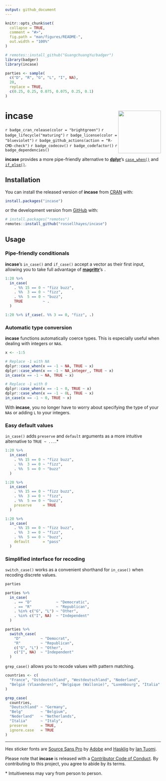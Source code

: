 ```yaml
---
output: github_document
---
```


<!-- README.md is generated from README.Rmd. Please edit that file -->

```r
knitr::opts_chunk$set(
  collapse = TRUE,
  comment = "#>",
  fig.path = "man/figures/README-",
  out.width = "100%"
)

# remotes::install_github("GuangchuangYu/badger")
library(badger)
library(incase)

parties <- sample(
  c("D", "R", "G", "L", "I", NA),
  20,
  replace = TRUE,
  c(0.25, 0.25, 0.075, 0.075, 0.25, 0.1)
)
```

# incase <img src="man/figures/logo.png?raw=TRUE" align="right" height="138" />

<!-- badges: start -->
`r badge_cran_release(color = "brightgreen")`
`r badge_lifecycle("maturing")`
`r badge_license(color = "blueviolet")`
`r badge_github_actions(action = "R-CMD-check")`
`r badge_codecov()`
`r badge_codefactor()`
`r badge_dependencies()`
<!-- badges: end -->

**incase** provides a more pipe-friendly alternative to [**dplyr**](https://github.com/tidyverse/dplyr)'s [`case_when()`](https://dplyr.tidyverse.org/reference/case_when.html) and [`if_else()`](https://dplyr.tidyverse.org/reference/if_else.html).

## Installation

You can install the released version of **incase** from [CRAN](https://cran.r-project.org/package=incase) with:

``` r
install.packages("incase")
```

or the development version from [GitHub](https://github.com/rossellhayes/incase) with:

``` r
# install.packages("remotes")
remotes::install_github("rossellhayes/incase")
```

## Usage

### Pipe-friendly conditionals

**incase**'s `in_case()` and `if_case()` accept a vector as their first input, allowing you to take full advantage of [**magrittr**](https://github.com/tidyverse/magrittr)'s `.`

```r
1:20 %>%
  in_case(
    . %% 15 == 0 ~ "fizz buzz",
    . %%  3 == 0 ~ "fizz",
    . %%  5 == 0 ~ "buzz",
    TRUE         ~ .
  )

1:20 %>% if_case(. %% 3 == 0, "fizz", .)
```

### Automatic type conversion

**incase** functions automatically coerce types.
This is especially useful when dealing with integers or `NA`s.

```r
x <- -1:5

# Replace -1 with NA
dplyr::case_when(x == -1 ~ NA, TRUE ~ x)
dplyr::case_when(x == -1 ~ NA_integer_, TRUE ~ x)
in_case(x == -1 ~ NA, TRUE ~ x)

# Replace -1 with 0
dplyr::case_when(x == -1 ~ 0, TRUE ~ x)
dplyr::case_when(x == -1 ~ 0L, TRUE ~ x)
in_case(x == -1 ~ 0, TRUE ~ x)
```

With **incase**, you no longer have to worry about specifying the type of your `NA`s or adding `L` to your integers.

### Easy default values

`in_case()` adds `preserve` and `default` arguments as a more intuitive alternative to `TRUE ~ ...`.*

```r
1:20 %>%
  in_case(
    . %% 15 == 0 ~ "fizz buzz",
    . %%  3 == 0 ~ "fizz",
    . %%  5 == 0 ~ "buzz"
  )

1:20 %>%
  in_case(
    . %% 15 == 0 ~ "fizz buzz",
    . %%  3 == 0 ~ "fizz",
    . %%  5 == 0 ~ "buzz",
    preserve     = TRUE
  )

1:20 %>%
  in_case(
    . %% 15 == 0 ~ "fizz buzz",
    . %%  3 == 0 ~ "fizz",
    . %%  5 == 0 ~ "buzz",
    default      = "pass"
  )
```

### Simplified interface for recoding

`switch_case()` works as a convenient shorthand for `in_case()` when recoding discrete values.

```r
parties

parties %>% 
  in_case(
    . == "D"           ~ "Democratic",
    . == "R"           ~ "Republican",
    . %in% c("G", "L") ~ "Other",
    . %in% c("I", NA)  ~ "Independent" 
  )

parties %>%
  switch_case(
    "D"         ~ "Democrat",
    "R"         ~ "Republican",
    c("G", "L") ~ "Other",
    c("I", NA)  ~ "Independent"
  )
```

`grep_case()` allows you to recode values with pattern matching.

```r
countries <- c(
  "France", "Ostdeutschland", "Westdeutschland", "Nederland",
  "België (Vlaanderen)", "Belgique (Wallonie)", "Luxembourg", "Italia"
)

grep_case(
  countries,
  "Deutschland" ~ "Germany",
  "Belg"        ~ "Belgium",
  "Nederland"   ~ "Netherlands",
  "Italia"      ~ "Italy",
  preserve      = TRUE,
  ignore.case   = TRUE
)
```

---

Hex sticker fonts are [Source Sans Pro](https://github.com/adobe-fonts/source-sans-pro) by [Adobe](https://www.adobe.com) and [Hasklig](https://github.com/i-tu/Hasklig) by [Ian Tuomi](https://github.com/i-tu).

Please note that **incase** is released with a [Contributor Code of Conduct](https://contributor-covenant.org/version/2/0/CODE_OF_CONDUCT.html).
By contributing to this project, you agree to abide by its terms.

\* Intuitiveness may vary from person to person.

